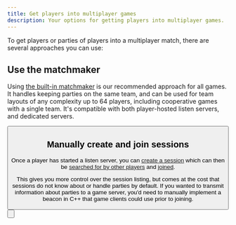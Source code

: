 ```yaml
---
title: Get players into multiplayer games
description: Your options for getting players into multiplayer games.
---
```



To get players or parties of players into a multiplayer match, there are several approaches you can use:

## Use the matchmaker

Using [the built-in matchmaker](../matchmaking/index.md) is our recommended approach for all games. It handles keeping parties on the same team, and can be used for team layouts of any complexity up to 64 players, including cooperative games with a single team. It's compatible with both player-hosted listen servers, and dedicated servers.

<Button
  href="../matchmaking/blueprints/"
  text="View matchmaking documentation"
/>

## Manually create and join sessions

Once a player has started a listen server, you can [create a session](../ossv1/sessions/creating.mdx) which can then be [searched for by other players](../ossv1/sessions/finding.mdx) and [joined](../ossv1/sessions/joining.mdx).

This gives you more control over the session listing, but comes at the cost that sessions do not know about or handle parties by default. If you wanted to transmit information about parties to a game server, you'd need to manually implement a beacon in C++ that game clients could use prior to joining.

<Button
  href="../ossv1/sessions/creating"
  text="View online subsystem APIs for sessions"
/>
